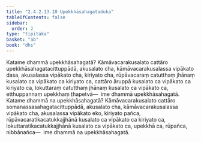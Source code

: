 ```yaml
---
title: "2.4.2.13.10 Upekkhāsahagataduka"
tableOfContents: false
sidebar:
  order: 2
type: "tipitaka"
basket: "ab"
book: "dhs"
---
```



<DynamicBreadcrumb />

<Division number="1599" book="dhs">

<Paragraph number="2310" book="dhs">
Katame dhammā upekkhāsahagatā? Kāmāvacarakusalato cattāro upekkhāsahagatacittuppādā, akusalato cha, kāmāvacarakusalassa vipākato dasa, akusalassa vipākato cha, kiriyato cha, rūpāvacaraṃ catutthaṃ jhānaṃ kusalato ca vipākato ca kiriyato ca, cattāro āruppā kusalato ca vipākato ca kiriyato ca, lokuttaraṃ catutthaṃ jhānaṃ kusalato ca vipākato ca, etthuppannaṃ upekkhaṃ ṭhapetvā—  ime dhammā upekkhāsahagatā.
</Paragraph>

</Division>
<Division number="1600" book="dhs">

<Paragraph number="2311" book="dhs">
Katame dhammā na upekkhāsahagatā? Kāmāvacarakusalato cattāro somanassasahagatacittuppādā, akusalato cha, kāmāvacarakusalassa vipākato cha, akusalassa vipākato eko, kiriyato pañca, rūpāvacaratikacatukkajjhānā kusalato ca vipākato ca kiriyato ca, lokuttaratikacatukkajjhānā kusalato ca vipākato ca, upekkhā ca, rūpañca, nibbānañca—  ime dhammā na upekkhāsahagatā.
</Paragraph>
</Division>